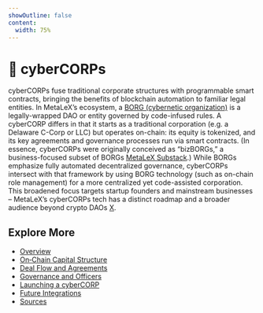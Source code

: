 ```yaml
---
showOutline: false
content:
  width: 75%
---
```


# 🏢 cyberCORPs

cyberCORPs fuse traditional corporate structures with programmable smart contracts, bringing the benefits of blockchain automation to familiar legal entities. In MetaLeX’s ecosystem, a [BORG (cybernetic organization)](/borg/intro-to-borgs) is a legally-wrapped DAO or entity governed by code-infused rules. A cyberCORP differs in that it starts as a traditional corporation (e.g. a Delaware C-Corp or LLC) but operates on-chain: its equity is tokenized, and its key agreements and governance processes run via smart contracts. (In essence, cyberCORPs were originally conceived as “bizBORGs,” a business-focused subset of BORGs [MetaLeX Substack](https://metalex.substack.com).) While BORGs emphasize fully automated decentralized governance, cyberCORPs intersect with that framework by using BORG technology (such as on-chain role management) for a more centralized yet code-assisted corporation. This broadened focus targets startup founders and mainstream businesses – MetaLeX’s cyberCORPs tech has a distinct roadmap and a broader audience beyond crypto DAOs [X](https://x.com).


## Explore More

- [Overview](/cybercorps/overview)
- [On‑Chain Capital Structure](/cybercorps/on-chain-capital-structure)
- [Deal Flow and Agreements](/cybercorps/deal-flow-and-agreements)
- [Governance and Officers](/cybercorps/governance-and-officers)
- [Launching a cyberCORP](/cybercorps/launching-a-cybercorp)
- [Future Integrations](/cybercorps/future-integrations)
- [Sources](/cybercorps/sources)
